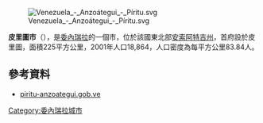 [[Image:Venezuela_-_Anzoátegui_-_Píritu.svg|right]]

'''皮里圖市'''（{{lang-es|Municipio Píritu}}），是[[委內瑞拉|委內瑞拉]]的一個市，位於該國東北部[[安索阿特吉州|安索阿特吉州]]，首府設於皮里圖，面積225平方公里，2001年人口18,864，人口密度為每平方公里83.84人。

==參考資料==
*[https://web.archive.org/web/20060621211440/http://piritu-anzoategui.gob.ve/portal-alcaldias/ piritu-anzoategui.gob.ve] {{es icon}}

{{Venezuela-geo-stub}}
[[Category:委內瑞拉城市|Category:委內瑞拉城市]]